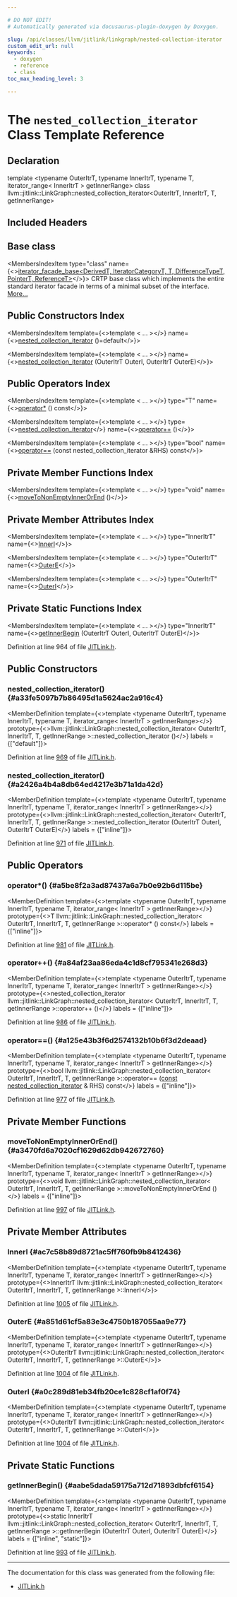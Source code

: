 ```yaml
---

# DO NOT EDIT!
# Automatically generated via docusaurus-plugin-doxygen by Doxygen.

slug: /api/classes/llvm/jitlink/linkgraph/nested-collection-iterator
custom_edit_url: null
keywords:
  - doxygen
  - reference
  - class
toc_max_heading_level: 3

---
```





# The `nested_collection_iterator` Class Template Reference

<DoxygenPage pluginConfig={pluginConfig}>



## Declaration

<CodeBlock>template &lt;typename OuterItrT, typename InnerItrT, typename T, iterator&#95;range&lt; InnerItrT &gt;  getInnerRange&gt;
class llvm::jitlink::LinkGraph::nested_collection_iterator&lt;OuterItrT, InnerItrT, T, getInnerRange&gt;</CodeBlock>

## Included Headers

<IncludesList>
<IncludesListItem
  filePath="llvm/ExecutionEngine/JITLink/JITLink.h"
  permalink="/docs/api/files/include/include/llvm/include/llvm/executionengine/include/llvm/executionengine/jitlink/jitlink-h"
  isLocal="true" />
</IncludesList>

## Base class

<MembersIndex>

<MembersIndexItem
  type="class"
  name={<><a href="/docs/api/classes/llvm/iterator-facade-base">iterator&#95;facade&#95;base&lt;DerivedT, IteratorCategoryT, T, DifferenceTypeT, PointerT, ReferenceT&gt;</a></>}>
CRTP base class which implements the entire standard iterator facade in terms of a minimal subset of the interface. <a href="/docs/api/classes/llvm/iterator-facade-base/#details">More...</a>
</MembersIndexItem>

</MembersIndex>

## Public Constructors Index

<MembersIndex>

<MembersIndexItem
  template={<>template &lt; ... &gt;</>}
  name={<><a href="#a33fe5097b7b86495d1a5624ac2a916c4">nested&#95;collection&#95;iterator</a> ()=default</>}>
</MembersIndexItem>

<MembersIndexItem
  template={<>template &lt; ... &gt;</>}
  name={<><a href="#a2426a4b4a8db64ed4217e3b71a1da42d">nested&#95;collection&#95;iterator</a> (OuterItrT OuterI, OuterItrT OuterE)</>}>
</MembersIndexItem>

</MembersIndex>

## Public Operators Index

<MembersIndex>

<MembersIndexItem
  template={<>template &lt; ... &gt;</>}
  type="T"
  name={<><a href="#a5be8f2a3ad87437a6a7b0e92b6d115be">operator&#42;</a> () const</>}>
</MembersIndexItem>

<MembersIndexItem
  template={<>template &lt; ... &gt;</>}
  type={<><a href="/docs/api/classes/llvm/jitlink/linkgraph/nested-collection-iterator">nested&#95;collection&#95;iterator</a></>}
  name={<><a href="#a84af23aa86eda4c1d8cf795341e268d3">operator++</a> ()</>}>
</MembersIndexItem>

<MembersIndexItem
  template={<>template &lt; ... &gt;</>}
  type="bool"
  name={<><a href="#a125e43b3f6d2574132b10b6f3d2deaad">operator==</a> (const nested&#95;collection&#95;iterator &amp;RHS) const</>}>
</MembersIndexItem>

</MembersIndex>

## Private Member Functions Index

<MembersIndex>

<MembersIndexItem
  template={<>template &lt; ... &gt;</>}
  type="void"
  name={<><a href="#a3470fd6a7020cf1629d62db942672760">moveToNonEmptyInnerOrEnd</a> ()</>}>
</MembersIndexItem>

</MembersIndex>

## Private Member Attributes Index

<MembersIndex>

<MembersIndexItem
  template={<>template &lt; ... &gt;</>}
  type="InnerItrT"
  name={<><a href="#ac7c58b89d8721ac5ff760fb9b8412436">InnerI</a></>}>
</MembersIndexItem>

<MembersIndexItem
  template={<>template &lt; ... &gt;</>}
  type="OuterItrT"
  name={<><a href="#a851d61cf5a83e3c4750b187055aa9e77">OuterE</a></>}>
</MembersIndexItem>

<MembersIndexItem
  template={<>template &lt; ... &gt;</>}
  type="OuterItrT"
  name={<><a href="#a0c289d81eb34fb20ce1c828cf1af0f74">OuterI</a></>}>
</MembersIndexItem>

</MembersIndex>

## Private Static Functions Index

<MembersIndex>

<MembersIndexItem
  template={<>template &lt; ... &gt;</>}
  type="InnerItrT"
  name={<><a href="#aabe5dada59175a712d71893dbfcf6154">getInnerBegin</a> (OuterItrT OuterI, OuterItrT OuterE)</>}>
</MembersIndexItem>

</MembersIndex>


Definition at line 964 of file <a href="/docs/api/files/include/include/llvm/include/llvm/executionengine/include/llvm/executionengine/jitlink/jitlink-h">JITLink.h</a>.

<SectionDefinition>

## Public Constructors

### nested&#95;collection&#95;iterator() {#a33fe5097b7b86495d1a5624ac2a916c4}

<MemberDefinition
  template={<>template &lt;typename OuterItrT, typename InnerItrT, typename T, iterator&#95;range&lt; InnerItrT &gt;  getInnerRange&gt;</>}
  prototype={<>llvm::jitlink::LinkGraph::nested&#95;collection&#95;iterator&lt; OuterItrT, InnerItrT, T, getInnerRange &gt;::nested&#95;collection&#95;iterator ()</>}
  labels = {["default"]}>

Definition at line <a href="/docs/api/files/include/include/llvm/include/llvm/executionengine/include/llvm/executionengine/jitlink/jitlink-h/#l00969">969</a> of file <a href="/docs/api/files/include/include/llvm/include/llvm/executionengine/include/llvm/executionengine/jitlink/jitlink-h">JITLink.h</a>.
</MemberDefinition>

### nested&#95;collection&#95;iterator() {#a2426a4b4a8db64ed4217e3b71a1da42d}

<MemberDefinition
  template={<>template &lt;typename OuterItrT, typename InnerItrT, typename T, iterator&#95;range&lt; InnerItrT &gt;  getInnerRange&gt;</>}
  prototype={<>llvm::jitlink::LinkGraph::nested&#95;collection&#95;iterator&lt; OuterItrT, InnerItrT, T, getInnerRange &gt;::nested&#95;collection&#95;iterator (OuterItrT OuterI, OuterItrT OuterE)</>}
  labels = {["inline"]}>

Definition at line <a href="/docs/api/files/include/include/llvm/include/llvm/executionengine/include/llvm/executionengine/jitlink/jitlink-h/#l00971">971</a> of file <a href="/docs/api/files/include/include/llvm/include/llvm/executionengine/include/llvm/executionengine/jitlink/jitlink-h">JITLink.h</a>.
</MemberDefinition>

</SectionDefinition>

<SectionDefinition>

## Public Operators

### operator&#42;() {#a5be8f2a3ad87437a6a7b0e92b6d115be}

<MemberDefinition
  template={<>template &lt;typename OuterItrT, typename InnerItrT, typename T, iterator&#95;range&lt; InnerItrT &gt;  getInnerRange&gt;</>}
  prototype={<>T llvm::jitlink::LinkGraph::nested&#95;collection&#95;iterator&lt; OuterItrT, InnerItrT, T, getInnerRange &gt;::operator&#42; () const</>}
  labels = {["inline"]}>

Definition at line <a href="/docs/api/files/include/include/llvm/include/llvm/executionengine/include/llvm/executionengine/jitlink/jitlink-h/#l00981">981</a> of file <a href="/docs/api/files/include/include/llvm/include/llvm/executionengine/include/llvm/executionengine/jitlink/jitlink-h">JITLink.h</a>.
</MemberDefinition>

### operator++() {#a84af23aa86eda4c1d8cf795341e268d3}

<MemberDefinition
  template={<>template &lt;typename OuterItrT, typename InnerItrT, typename T, iterator&#95;range&lt; InnerItrT &gt;  getInnerRange&gt;</>}
  prototype={<>nested&#95;collection&#95;iterator llvm::jitlink::LinkGraph::nested&#95;collection&#95;iterator&lt; OuterItrT, InnerItrT, T, getInnerRange &gt;::operator++ ()</>}
  labels = {["inline"]}>

Definition at line <a href="/docs/api/files/include/include/llvm/include/llvm/executionengine/include/llvm/executionengine/jitlink/jitlink-h/#l00986">986</a> of file <a href="/docs/api/files/include/include/llvm/include/llvm/executionengine/include/llvm/executionengine/jitlink/jitlink-h">JITLink.h</a>.
</MemberDefinition>

### operator==() {#a125e43b3f6d2574132b10b6f3d2deaad}

<MemberDefinition
  template={<>template &lt;typename OuterItrT, typename InnerItrT, typename T, iterator&#95;range&lt; InnerItrT &gt;  getInnerRange&gt;</>}
  prototype={<>bool llvm::jitlink::LinkGraph::nested&#95;collection&#95;iterator&lt; OuterItrT, InnerItrT, T, getInnerRange &gt;::operator== (<a href="/docs/api/files/lib/lib/target/lib/target/aarch64/aarch64promoteconstant-cpp/#a90f8350fecae261c25be85d38b451bff">const</a> <a href="/docs/api/classes/llvm/jitlink/linkgraph/nested-collection-iterator">nested&#95;collection&#95;iterator</a> &amp; RHS) const</>}
  labels = {["inline"]}>

Definition at line <a href="/docs/api/files/include/include/llvm/include/llvm/executionengine/include/llvm/executionengine/jitlink/jitlink-h/#l00977">977</a> of file <a href="/docs/api/files/include/include/llvm/include/llvm/executionengine/include/llvm/executionengine/jitlink/jitlink-h">JITLink.h</a>.
</MemberDefinition>

</SectionDefinition>

<SectionDefinition>

## Private Member Functions

### moveToNonEmptyInnerOrEnd() {#a3470fd6a7020cf1629d62db942672760}

<MemberDefinition
  template={<>template &lt;typename OuterItrT, typename InnerItrT, typename T, iterator&#95;range&lt; InnerItrT &gt;  getInnerRange&gt;</>}
  prototype={<>void llvm::jitlink::LinkGraph::nested&#95;collection&#95;iterator&lt; OuterItrT, InnerItrT, T, getInnerRange &gt;::moveToNonEmptyInnerOrEnd ()</>}
  labels = {["inline"]}>

Definition at line <a href="/docs/api/files/include/include/llvm/include/llvm/executionengine/include/llvm/executionengine/jitlink/jitlink-h/#l00997">997</a> of file <a href="/docs/api/files/include/include/llvm/include/llvm/executionengine/include/llvm/executionengine/jitlink/jitlink-h">JITLink.h</a>.
</MemberDefinition>

</SectionDefinition>

<SectionDefinition>

## Private Member Attributes

### InnerI {#ac7c58b89d8721ac5ff760fb9b8412436}

<MemberDefinition
  template={<>template &lt;typename OuterItrT, typename InnerItrT, typename T, iterator&#95;range&lt; InnerItrT &gt;  getInnerRange&gt;</>}
  prototype={<>InnerItrT llvm::jitlink::LinkGraph::nested&#95;collection&#95;iterator&lt; OuterItrT, InnerItrT, T, getInnerRange &gt;::InnerI</>}>

Definition at line <a href="/docs/api/files/include/include/llvm/include/llvm/executionengine/include/llvm/executionengine/jitlink/jitlink-h/#l01005">1005</a> of file <a href="/docs/api/files/include/include/llvm/include/llvm/executionengine/include/llvm/executionengine/jitlink/jitlink-h">JITLink.h</a>.
</MemberDefinition>

### OuterE {#a851d61cf5a83e3c4750b187055aa9e77}

<MemberDefinition
  template={<>template &lt;typename OuterItrT, typename InnerItrT, typename T, iterator&#95;range&lt; InnerItrT &gt;  getInnerRange&gt;</>}
  prototype={<>OuterItrT llvm::jitlink::LinkGraph::nested&#95;collection&#95;iterator&lt; OuterItrT, InnerItrT, T, getInnerRange &gt;::OuterE</>}>

Definition at line <a href="/docs/api/files/include/include/llvm/include/llvm/executionengine/include/llvm/executionengine/jitlink/jitlink-h/#l01004">1004</a> of file <a href="/docs/api/files/include/include/llvm/include/llvm/executionengine/include/llvm/executionengine/jitlink/jitlink-h">JITLink.h</a>.
</MemberDefinition>

### OuterI {#a0c289d81eb34fb20ce1c828cf1af0f74}

<MemberDefinition
  template={<>template &lt;typename OuterItrT, typename InnerItrT, typename T, iterator&#95;range&lt; InnerItrT &gt;  getInnerRange&gt;</>}
  prototype={<>OuterItrT llvm::jitlink::LinkGraph::nested&#95;collection&#95;iterator&lt; OuterItrT, InnerItrT, T, getInnerRange &gt;::OuterI</>}>

Definition at line <a href="/docs/api/files/include/include/llvm/include/llvm/executionengine/include/llvm/executionengine/jitlink/jitlink-h/#l01004">1004</a> of file <a href="/docs/api/files/include/include/llvm/include/llvm/executionengine/include/llvm/executionengine/jitlink/jitlink-h">JITLink.h</a>.
</MemberDefinition>

</SectionDefinition>

<SectionDefinition>

## Private Static Functions

### getInnerBegin() {#aabe5dada59175a712d71893dbfcf6154}

<MemberDefinition
  template={<>template &lt;typename OuterItrT, typename InnerItrT, typename T, iterator&#95;range&lt; InnerItrT &gt;  getInnerRange&gt;</>}
  prototype={<>static InnerItrT llvm::jitlink::LinkGraph::nested&#95;collection&#95;iterator&lt; OuterItrT, InnerItrT, T, getInnerRange &gt;::getInnerBegin (OuterItrT OuterI, OuterItrT OuterE)</>}
  labels = {["inline", "static"]}>

Definition at line <a href="/docs/api/files/include/include/llvm/include/llvm/executionengine/include/llvm/executionengine/jitlink/jitlink-h/#l00993">993</a> of file <a href="/docs/api/files/include/include/llvm/include/llvm/executionengine/include/llvm/executionengine/jitlink/jitlink-h">JITLink.h</a>.
</MemberDefinition>

</SectionDefinition>

<hr/>

The documentation for this class was generated from the following file:

<ul>
<li><a href="/docs/api/files/include/include/llvm/include/llvm/executionengine/include/llvm/executionengine/jitlink/jitlink-h">JITLink.h</a></li>
</ul>

</DoxygenPage>
